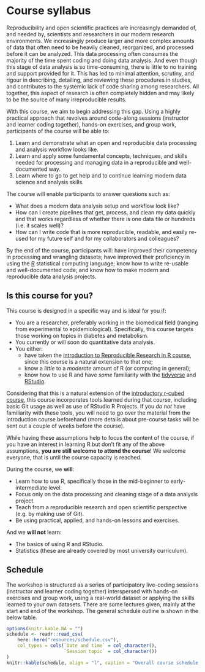# Course syllabus {#syllabus}

Reproducibility and open scientific practices are increasingly demanded of,
and needed by, scientists and researchers in our modern research environments.
We increasingly produce larger and more complex amounts of data
that often need to be heavily cleaned, reorganized, 
and processed before it can be analyzed.
This data processing often consumes the majority of the time spent coding
and doing data analysis.
And even though this stage of data analysis is so time-consuming,
there is little to no training and support provided for it.
This has led to minimal attention, scrutiny, and rigour in describing,
detailing, and reviewing these procedures in studies,
and contributes to the systemic lack of code sharing among researchers.
All together, this aspect of research is often completely hidden
and may likely to be the source of many irreproducible results.

With this course, we aim to begin addressing this gap.
Using a highly practical approach that revolves around code-along sessions
(instructor and learner coding together), hands-on exercises, and group work,
participants of the course will be able to:

1. Learn and demonstrate what an open and reproducible data processing and
analysis workflow looks like.
1. Learn and apply some fundamental concepts, techniques, and skills needed for
processing and managing data in a reproducible and well-documented way.
1. Learn where to go to get help and to continue learning modern data science
and analysis skills.

The course will enable participants to answer questions such as:

- What does a modern data analysis setup and workflow look like?
- How can I create pipelines that get, process, and clean my data
quickly and that works regardless of whether there is one data file or hundreds
(i.e. it scales well)?
- How can I write code that is more reproducible, readable,
and easily re-used for my future self 
and for my collaborators and colleagues?

By the end of the course, participants will: have improved their competency in
processing and wrangling datasets; have improved their proficiency in using the [R]
statistical computing language; know how to write re-usable and well-documented
code; and know how to make modern and reproducible data analysis projects. 

[R]: https://www.r-project.org/

## Is this course for you?

This course is designed in a specific way and is ideal for you if:

- You are a researcher, preferably working in the biomedical field 
(ranging from experimental to epidemiological).
Specifically, this course targets those working on topics in diabetes and metabolism.
- You currently or will soon do quantitative data analysis.
- You either: 
    - have taken the [introduction to Reproducible Research in R course][r-cubed-intro],
    since this course is a natural extension to that one;
    - know a *little* to a *moderate* amount of R (or computing in general); 
    - know how to use R and have *some* familiarity with the [tidyverse] and [RStudio].

[tidyverse]: https://www.tidyverse.org/
[RStudio]: https://rstudio.com/
[r-cubed-intro]: https://r-cubed.rostools.org/

Considering that this is a natural extension of the [introductory r-cubed course][r-cubed-intro],
this course incorporates tools learned during that course, 
including basic Git usage as well as use of RStudio R Projects.
If you *do not* have familiarity with these tools,
you will need to go over the material from the introduction course beforehand
(more details about pre-course tasks will be sent out a couple of weeks before the course).

While having these assumptions help to focus the content of the course, if you
have an interest in learning R but don't fit any of the above assumptions, **you
are still welcome to attend the course**! 
We welcome everyone, that is until the course capacity is reached.

During the course, we **will**:

- Learn how to use R, specifically those in the mid-beginner 
to early-intermediate level.
- Focus only on the data processing and cleaning stage of a data
analysis project.
- Teach from a reproducible research and open scientific
perspective (e.g. by making use of Git).
- Be using practical, applied, and hands-on lessons and exercises.

And we **will not** learn:

- The basics of using R and RStudio.
- Statistics (these are already covered by most university curriculum).

## Schedule

The workshop is structured as a series of participatory live-coding sessions
(instructor and learner coding together) interspersed with hands-on exercises
and group work, using a real-world dataset or applying the skills learned to
your own datasets. There are some lectures given, mainly at the start and end of
the workshop. The general schedule outline is shown in the below table.

```r
options(knitr.kable.NA = "")
schedule <- readr::read_csv(
    here::here("resources/schedule.csv"),
    col_types = cols(`Date and time` = col_character(),
                     `Session topic` = col_character())
)
knitr::kable(schedule, align = "l", caption = "Overall course schedule for the 3 days.")
```
